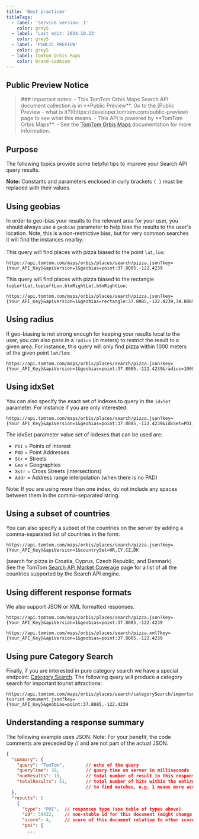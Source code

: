```yaml
---
title: 'Best practices'
titleTags:
  - label: 'Service version: 1'
    color: grey5
  - label: 'Last edit: 2024.10.23'
    color: grey5
  - label: 'PUBLIC PREVIEW'
    color: grey5
  - label: TomTom Orbis Maps
    color: brand-cadmium
---
```


## Public Preview Notice  

<Blockquote type="announcement" hasIcon> 
### Important notes:  
- This TomTom Orbis Maps Search API document collection is in **Public Preview**. Go to the  [Public Preview - what is it?](https://developer.tomtom.com/public-preview)  page to see what this means.
- This API is powered by **TomTom Orbis Maps**.
- See the <a href="https://developer.tomtom.com/tomtom-orbis-maps/documentation/introduction">TomTom Orbis Maps</a> documentation for more information.
</Blockquote>  

## Purpose  

The following topics provide some helpful tips to improve your Search API query results.  

**Note:** Constants and parameters enclosed in curly brackets `{ }` must be replaced with their values.  

## Using geobias  

In order to geo-bias your results to the relevant area for your user, you should always use a `geobias` parameter to help bias the results to the user's location. Note, this is a non-restrictive bias, but for very common searches it will find the instances nearby. <br /><br />
This query will find places with pizza biased to the point `lat,lon`:  

```shell [title=point:lat,lon]
https://api.tomtom.com/maps/orbis/places/search/pizza.json?key={Your_API_Key}&apiVersion=1&geobias=point:37.8085,-122.4239

```

This query will find places with pizza biased to the rectangle `topLeftLat,topLeftLon,btmRightLat,btmRightLon`:  

```shell [title=rectangle:topLeftLat,topLeftLon,btmRightLat,btmRightLon]
https://api.tomtom.com/maps/orbis/places/search/pizza.json?key={Your_API_Key}&apiVersion=1&geobias=rectangle:37.8085,-122.4239,34.8085,-121.4239

```

## Using radius  

If geo-biasing is not strong enough for keeping your results local to the user, you can also pass in a `radius` (in meters) to restrict the result to a given area. For instance, this query will only find pizza within 1000 meters of the given point `lat/lon`:  

```shell [title=Radius]
https://api.tomtom.com/maps/orbis/places/search/pizza.json?key={Your_API_Key}&apiVersion=1&geobias=point:37.8085,-122.4239&radius=1000
```

## Using idxSet  

You can also specify the exact set of indexes to query in the `idxSet` parameter. For instance if you are only interested:  

```shell [title=idxSet]
https://api.tomtom.com/maps/orbis/places/search/pizza.json?key={Your_API_Key}&apiVersion=1&geobias=point:37.8085,-122.4239&idxSet=POI,PAD,Str,Xstr,Geo,Addr
```

The idxSet parameter value set of indexes that can be used are:  

- `POI` = Points of interest
- `PAD` = Point Addresses
- `Str` = Streets
- `Geo` = Geographies
- `Xstr` = Cross Streets (intersections)
- `Addr` = Address range interpolation (when there is no PAD)  

Note: If you are using more than one index, do not include any spaces between them in the comma-separated string.  

## Using a subset of countries  

You can also specify a subset of the countries on the server by adding a comma-separated list of countries in the form:  

```shell [title=Subset of countries]
https://api.tomtom.com/maps/orbis/places/search/pizza.json?key={Your_API_Key}&apiVersion=1&countrySet=HR,CY,CZ,DK
```

(search for pizza in Croatia, Cyprus, Czech Republic, and Denmark)  
See the TomTom [Search API Market Coverage](./market-coverage) page for a list of all the countries supported by the Search API engine.

## Using different response formats  

We also support JSON or XML formatted responses.  

```shell [title=Request example with a JSON response format]
https://api.tomtom.com/maps/orbis/places/search/pizza.json?key={Your_API_Key}&apiVersion=1&geobias=point:37.8085,-122.4239
```

```shell [title=Request example with an XML response format]
https://api.tomtom.com/maps/orbis/places/search/pizza.xml?key={Your_API_Key}&apiVersion=1&geobias=point:37.8085,-122.4239
```

## Using pure Category Search  

Finally, if you are interested in pure category search we have a special endpoint: [Category Search](../search-service/category-search). The following query will produce a category search for important tourist attractions:        

```shell [title=Category Search]
https://api.tomtom.com/maps/orbis/places/search/categorySearch/important tourist monument.json?key={Your_API_Key}&geobias=point:37.8085,-122.4239
```

## Understanding a response summary  

The following example uses JSON. Note: For your benefit, the code comments are preceded by // and are not part of the actual JSON.

```json [title=JSON Response]
{
  "summary": {
    "query": "TomTom",        // echo of the query
    "queryTime": 38,          // query time on server in milliseconds
    "numResults": 10,         // total number of result in this response
    "totalResults": 51,       // total number of hits within the entire database
                              // to find matches, e.g. 1 means more accurate and 4 means less
  },
  "results": [
    {
      "type": "POI",  // responses type (see table of types above)
      "id": 50422,    // non-stable id for this document (might change in subsequent release)
      "score": 4,     // score of this document relative to other scores in same response
      "poi": {
        ...
```
